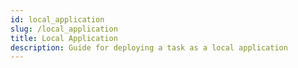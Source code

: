 ---
id: local_application
slug: /local_application
title: Local Application
description: Guide for deploying a task as a local application
---
